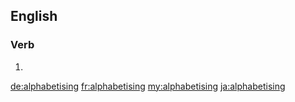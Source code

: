 ==English==

===Verb===
{{head|en|present participle}}

# {{present participle of|alphabetise|lang=en}}

[[de:alphabetising]]
[[fr:alphabetising]]
[[my:alphabetising]]
[[ja:alphabetising]]